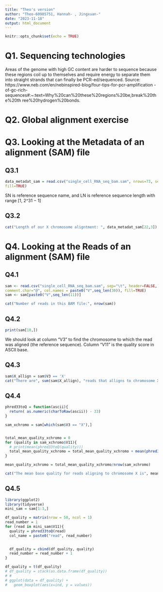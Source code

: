 ```yaml
---
title: "Theo's version"
author: "Theo-60985751, Hannah- , Jingxuan-"
date: "2023-11-18"
output: html_document
---
```


```r
knitr::opts_chunk$set(echo = TRUE)
```

# Q1. Sequencing technologies

Areas of the genome with high GC content are harder to sequence because these 
regions coil up to themselves and require energy to separate them into straight
strands that can finally be PCR-ed/sequenced. 
Source: https://www.neb.com/en/nebinspired-blog/four-tips-for-pcr-amplification
-of-gc-rich-sequences#:~:text=Why%20can%20these%20regions%20be,break%20the%20th
ree%20hydrogen%20bonds.

# Q2. Global alignment exercise

# Q3. Looking at the Metadata of an alignment (SAM) file

## Q3.1

```r
data_metadat_sam = read.csv("single_cell_RNA_seq_bam.sam", nrows=73, sep="\t", header=FALSE,
fill=TRUE)
```

SN is reference sequence name, and LN is reference sequence length with range
[1, 2^31 − 1]

## Q3.2 

```r
cat("Length of our X chromosome aligntment: ", data_metadat_sam[22,3])
```


# Q4. Looking at the Reads of an alignment (SAM) file

## Q4.1 

```r
sam <- read.csv("single_cell_RNA_seq_bam.sam", sep="\t", header=FALSE,
comment.char="@", col.names = paste0("V",seq_len(30)), fill=TRUE)
sam <- sam[paste0("V",seq_len(11))]

cat("Number of reads in this BAM file:", nrow(sam))
```

## Q4.2 

```r
print(sam[10,])
```
We should look at column "V3" to find the chromosome to which the read was 
aligned (the reference sequence). Column "V11" is the quality score in ASCII
base. 

## Q4.3

```r
sam$X_allign = sam$V3 == 'X'
cat("There are", sum(sam$X_allign), "reads that alligns to chromosome X")

```


## Q4.4

```r
phred33toQ = function(ascii){
  return( as.numeric(charToRaw(ascii)) - 33)
}

sam_xchromo = sam[which(sam$V3 == "X"),]


total_mean_quality_xchromo = 0
for (quality in sam_xchromo$V11){
  # print(mean(phred33toQ(quality)))
  total_mean_quality_xchromo = total_mean_quality_xchromo + mean(phred33toQ(quality))
}

mean_quality_xchromo = total_mean_quality_xchromo/nrow(sam_xchromo)

cat("The mean base quality for reads aligning to chromosome X is", mean_quality_xchromo)
```

## Q4.5

```r
library(ggplot2)
library(tidyverse)
mini_sam = sam[1:3,]

df_quality = matrix(nrow = 58, ncol = 1)
read_number = 1
for (read in mini_sam$V11){
  quality = phred33toQ(read)
  col_name = paste0("read", read_number)
  

  df_quality = cbind(df_quality, quality)
  read_number = read_number + 1
}

df_quality = t(df_quality)
# df_quality = stack(as.data.frame(df_quality))
# # 
# ggplot(data = df_quality) +
#   geom_boxplot(aes(x=ind, y = values))

```



